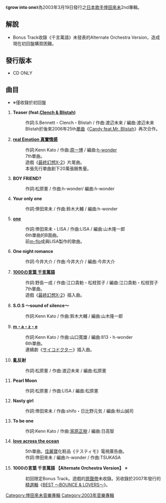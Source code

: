 {{Unreferenced|time=2020-10-27T11:59:17+00:00}}
{{lowercase}}
{{Infobox Album |
  Name        = grow into one  |
  Type        = [[錄音室專輯|錄音室專輯]] |
  Artist      = [[倖田來未|倖田來未]] |
  Cover       = Grow_into_one.JPG |
  Released    = 2003年3月19日 |
  Recorded    = |
  Genre       = [[J-POP|J-POP]] |
  Length      = 59分10秒（通常盤） |
  Label       = [[rhythm_zone|rhythm zone]] |
  Chart position     = *週間最高第8名（[[Oricon|Oricon]]） |
  Certification      = *金唱片（日本唱片協會） |
  Last album  = [[affection|affection]]<br />(2002年) |
  This album  = '''grow into one'''<br />(2003年) |
  Next album  = [[feel_my_mind|feel my mind]]<br />(2004年) |
| Misc           = {{Singles
  | Name           = grow into one
  | Type           = 專輯
  | Single 1       = [[love_across_the_ocean|love across the ocean]]
  | Single 1 date  = 2002年7月24日
  | Single 2       = [[m・a・z・e|m・a・z・e]]
  | Single 2 date  = 2002年10月3日
  | Single 3       = [[Real_Emotion/千言萬語|Real Emotion/千言萬語]]
  | Single 3 date  = 2003年3月5日
  }}
}}
《'''grow into one'''》為2003年3月19日發行之[[日本|日本]][[歌手|歌手]][[倖田來未|倖田來未]]2nd專輯。

== 解說 ==
*Bonus Track收錄《千言萬語》未發表的Alternate Orchestra Version，造成現在初回盤購買困難。

== 發行版本 ==
*CD ONLY

== 曲目 ==
* ※僅收錄於初回盤
# '''Teaser (feat.[[Clench_&_Blistah|Clench & Blistah]])'''
#:作詞:S.Bennett・Clench・Blistah / 作曲:渡辺未来 / 編曲:渡辺未来
#: Blistah於後來2006年25th[[單曲|單曲]]《[[Candy_feat.Mr._Blistah|Candy feat.Mr. Blistah]]》再次合作。
# '''[[Real_Emotion/千言萬語|real Emotion 真實情感]]'''
#:作詞:Kenn Kato / 作曲:[[原一博|原一博]] / 編曲:[[h-wonder|h-wonder]]
#: 7th單曲。
#: 遊戲《[[最終幻想X-2|最終幻想X-2]]》片尾曲。
#: 本張先行單曲創下20萬張銷售量。
# '''BOY FRIEND?'''
#:作詞:松原憲 / 作曲:h-wonder/ 編曲:h-wonder
# '''Your only one'''
#:作詞:倖田來未 / 作曲:鈴木大輔 / 編曲:h-wonder
# '''[[m・a・z・e|one]]'''
#:作詞:倖田來未・LISA / 作曲:LISA / 編曲:山木隆一郎
#: 6th單曲的B面曲。
#:前[[m-flo|m-flo]]成員LISA製作的歌曲。
# '''One night romance'''
#:作詞:今井大介 / 作曲:今井大介 / 編曲:今井大介
# '''[[Real_Emotion/千言萬語|1000の言葉 千言萬語]]'''
#:作詞:野島一成 / 作曲:江口貴勅・松枝賀子 / 編曲:江口貴勅・松枝賀子
#: 7th單曲。
#: 遊戲《[[最終幻想X-2|最終幻想X-2]]》插入曲。
# '''S.O.S 〜sound of silence〜'''
#:作詞:Kenn Kato / 作曲:鈴木大輔 / 編曲:山木隆一郎
# '''[[m・a・z・e|m・a・z・e]]'''
#:作詞:Kenn Kato / 作曲:山口寛雄 / 編曲:813・h-wonder
#: 6th單曲。
#:連續劇《[[サイコドクター|サイコドクター]]》插入曲。
# '''亂反射'''
#:作詞:松原憲 / 作曲:渡辺未来 / 編曲:松原憲
# '''Pearl Moon'''
#:作詞:松原憲 / 作曲:LISA / 編曲:松原憲
# '''Nasty girl'''
#:作詞:倖田來未 / 作曲:shifo・日比野元気 / 編曲:秋山誠司
# '''To be one'''
#:作詞:Kenn Kato / 作曲:[[家原正樹|家原正樹]] / 編曲:日高智
# '''[[love_across_the_ocean|love across the ocean]]'''
#: 5th單曲。[[佳麗寶|佳麗寶]]化粧品《テスティモ》電視廣告曲。
#:作詞:倖田來未 / 編曲:h-wonder / 作曲:TSUKASA
# '''1000の言葉 千言萬語 【Alternate Orchestra Version】''' ※
#: 初回限定Bonus Track。遊戲的[[原聲帶|原聲帶]]未收錄。另收錄於2007年發行的[[精選輯|精選輯]]《[[BEST_〜BOUNCE_&_LOVERS〜|BEST 〜BOUNCE & LOVERS〜]]》。

{{倖田來未}}

[[Category:倖田來未音樂專輯|Category:倖田來未音樂專輯]]
[[Category:2003年音樂專輯|Category:2003年音樂專輯]]